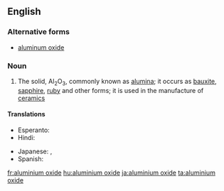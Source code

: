 ==English==

===Alternative forms===
* [[aluminum oxide]]

===Noun===
{{wikipedia}}
{{en-noun|head=[[aluminium]] [[oxide]]|-}}

# {{label|en|inorganic compound}} The solid, Al<sub>2</sub>O<sub>3</sub>, commonly known as [[alumina]]; it occurs as [[bauxite]], [[sapphire]], [[ruby]] and other forms; it is used in the manufacture of [[ceramic]]s

====Translations====
{{trans-top|alumina, Al<sub>2</sub>O<sub>3</sub>}}
* Esperanto: {{t|eo|aluminia oksido}}
* Hindi: {{t|hi|स्फट्यातु जारेय|tr=sfatyaatu jaarey|sc=Deva}}
{{trans-mid}}
* Japanese: {{t|ja|酸化アルミニウム|tr=sankaaruminiumu}}, {{t+|ja|アルミナ|tr=arumina}}
* Spanish: {{t|es|óxido de aluminio|m}}
{{trans-bottom}}

[[fr:aluminium oxide]]
[[hu:aluminium oxide]]
[[ja:aluminium oxide]]
[[ta:aluminium oxide]]